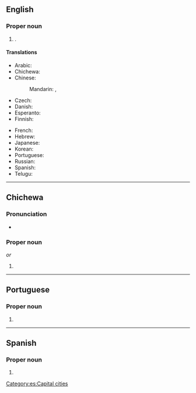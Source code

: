 {{also|Lúsàkǎ}}
==English==
{{wikipedia}}

===Proper noun===
{{en-proper noun}}

# {{place|en|capital city|c/Zambia}}.

====Translations====
{{trans-top|capital of Zambia}}
* Arabic: {{t|ar|لُوسَاكَا|f|tr=lusakā}}
* Chichewa: {{t|ny|Lusaka}}
* Chinese:
*: Mandarin: {{t+|cmn|盧薩卡|sc=Hani}}, {{t+|cmn|卢萨卡|tr=Lúsàkǎ|sc=Hani}}
* Czech: {{t+|cs|Lusaka|f}}
* Danish: {{t|da|Lusaka}}
* Esperanto: {{t+|eo|Lusako}}
* Finnish: {{t+|fi|Lusaka}}
{{trans-mid}}
* French: {{t+|fr|Lusaka}}
* Hebrew: {{t|he|לוסקה}}
* Japanese: {{t|ja|ルサカ|tr=Rusaka}}
* Korean: {{t|ko|루사카|tr=Rusaka|sc=Kore}}
* Portuguese: {{t+|pt|Lusaka|f}}
* Russian: {{t|ru|Луса́ка|f}}
* Spanish: {{t+|es|Lusaka}}
* Telugu: {{t|te|లుసాకా}}
{{trans-bottom}}

----

==Chichewa==

===Pronunciation===
* {{ny-IPA|Lusaka|Lusáka}}

===Proper noun===
{{ny-proper noun}} ''or'' {{ny-proper noun|h=Lusáka}}

# {{place|ny|city/capital city|c/Zambia|t1=Lusaka}}

----

==Portuguese==

===Proper noun===
{{pt-proper noun|f}}

# {{place|pt|capital city|c/Zambia|t1=Lusaka}}

----

==Spanish==
{{wikipedia|lang=es}}

===Proper noun===
{{es-proper noun}}

# {{place|es|capital|c/Zambia|t1=Lusaka}}

[[Category:es:Capital cities]]